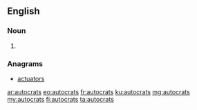 ==English==

===Noun===
{{head|en|noun plural form}}

# {{plural of|autocrat|lang=en}}

===Anagrams===
* [[actuators#English|actuators]]

[[ar:autocrats]]
[[eo:autocrats]]
[[fr:autocrats]]
[[ku:autocrats]]
[[mg:autocrats]]
[[my:autocrats]]
[[fi:autocrats]]
[[ta:autocrats]]